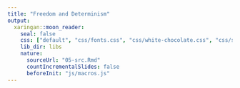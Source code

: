 ```yaml
---
title: "Freedom and Determinism"
output:
  xaringan::moon_reader:
    seal: false
    css: ["default", "css/fonts.css", "css/white-chocolate.css", "css/slides.css"]
    lib_dir: libs
    nature:
      sourceUrl: "05-src.Rmd"
      countIncrementalSlides: false
      beforeInit: "js/macros.js" 
--- 
```

